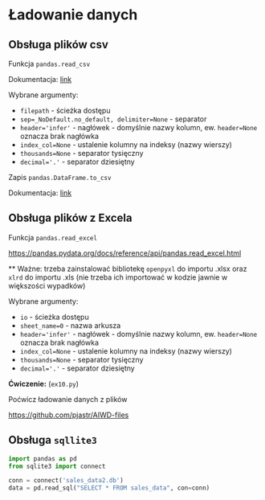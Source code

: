 # Ładowanie danych

## Obsługa  plików csv


Funkcja `pandas.read_csv`

Dokumentacja: [link](https://pandas.pydata.org/pandas-docs/stable/reference/api/pandas.read_csv.html)

Wybrane argumenty:

* `filepath` - ścieżka dostępu
* `sep=_NoDefault.no_default, delimiter=None` - separator
* `header='infer'` - nagłówek - domyślnie nazwy kolumn, ew. `header=None` oznacza brak nagłówka
* `index_col=None` - ustalenie kolumny na indeksy (nazwy wierszy)
* `thousands=None` - separator tysięczny
* `decimal='.'` - separator dziesiętny

Zapis `pandas.DataFrame.to_csv`

Dokumentacja: [link](https://pandas.pydata.org/pandas-docs/stable/reference/api/pandas.DataFrame.to_csv.html)

## Obsługa  plików z Excela

Funkcja `pandas.read_excel`

<https://pandas.pydata.org/docs/reference/api/pandas.read_excel.html>

** Ważne: trzeba zainstalować bibliotekę `openpyxl` do importu .xlsx oraz `xlrd` do importu .xls (nie trzeba ich importować w kodzie jawnie w większości wypadków)

Wybrane argumenty:

* `io` - ścieżka dostępu
* `sheet_name=0` - nazwa arkusza
* `header='infer'` - nagłówek - domyślnie nazwy kolumn, ew. `header=None` oznacza brak nagłówka
* `index_col=None` - ustalenie kolumny na indeksy (nazwy wierszy)
* `thousands=None` - separator tysięczny
* `decimal='.'` - separator dziesiętny

**Ćwiczenie:** (`ex10.py`)

Poćwicz ładowanie danych z plików

<https://github.com/pjastr/AIWD-files>

## Obsługa `sqllite3`

```python
import pandas as pd
from sqlite3 import connect

conn = connect('sales_data2.db')
data = pd.read_sql("SELECT * FROM sales_data", con=conn)
```